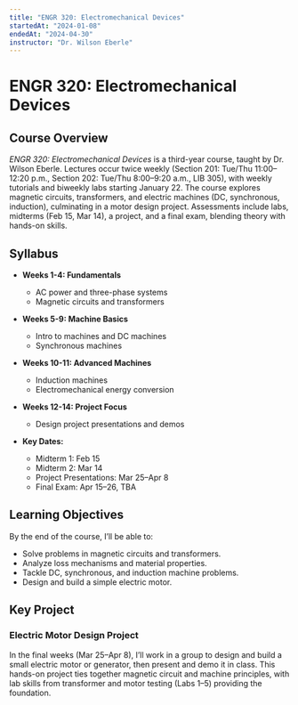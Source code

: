 ```yaml
---
title: "ENGR 320: Electromechanical Devices"
startedAt: "2024-01-08"
endedAt: "2024-04-30"
instructor: "Dr. Wilson Eberle"
---
```

# ENGR 320: Electromechanical Devices

## Course Overview

*ENGR 320: Electromechanical Devices* is a third-year course, taught by Dr. Wilson Eberle. Lectures occur twice weekly (Section 201: Tue/Thu 11:00–12:20 p.m., Section 202: Tue/Thu 8:00–9:20 a.m., LIB 305), with weekly tutorials and biweekly labs starting January 22. The course explores magnetic circuits, transformers, and electric machines (DC, synchronous, induction), culminating in a motor design project. Assessments include labs, midterms (Feb 15, Mar 14), a project, and a final exam, blending theory with hands-on skills.

## Syllabus

- **Weeks 1-4: Fundamentals**  
  - AC power and three-phase systems  
  - Magnetic circuits and transformers  

- **Weeks 5-9: Machine Basics**  
  - Intro to machines and DC machines  
  - Synchronous machines  

- **Weeks 10-11: Advanced Machines**  
  - Induction machines  
  - Electromechanical energy conversion  

- **Weeks 12-14: Project Focus**  
  - Design project presentations and demos  

- **Key Dates:**  
  - Midterm 1: Feb 15  
  - Midterm 2: Mar 14  
  - Project Presentations: Mar 25–Apr 8  
  - Final Exam: Apr 15–26, TBA  

## Learning Objectives

By the end of the course, I’ll be able to:  
- Solve problems in magnetic circuits and transformers.  
- Analyze loss mechanisms and material properties.  
- Tackle DC, synchronous, and induction machine problems.  
- Design and build a simple electric motor.  

## Key Project

### Electric Motor Design Project  
In the final weeks (Mar 25–Apr 8), I’ll work in a group to design and build a small electric motor or generator, then present and demo it in class. This hands-on project ties together magnetic circuit and machine principles, with lab skills from transformer and motor testing (Labs 1–5) providing the foundation.
